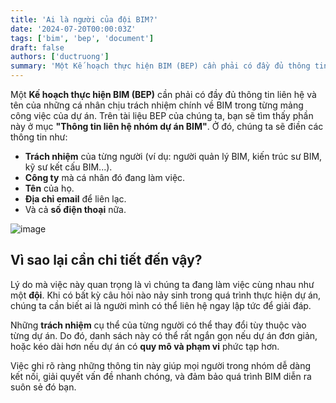 ```yaml
---
title: 'Ai là người của đội BIM?'
date: '2024-07-20T00:00:03Z'
tags: ['bim', 'bep', 'document']
draft: false
authors: ['ductruong']
summary: 'Một Kế hoạch thực hiện BIM (BEP) cần phải có đầy đủ thông tin liên hệ và tên của những cá nhân chịu trách nhiệm chính về BIM trong từng mảng công việc của dự án.'
---
```


Một **Kế hoạch thực hiện BIM (BEP)** cần phải có đầy đủ thông tin liên hệ và tên của những cá nhân chịu trách nhiệm chính về BIM trong từng mảng công việc của dự án. Trên tài liệu BEP của chúng ta, bạn sẽ tìm thấy phần này ở mục **"Thông tin liên hệ nhóm dự án BIM"**. Ở đó, chúng ta sẽ điền các thông tin như:

- **Trách nhiệm** của từng người (ví dụ: người quản lý BIM, kiến trúc sư BIM, kỹ sư kết cấu BIM...).
- **Công ty** mà cá nhân đó đang làm việc.
- **Tên** của họ.
- **Địa chỉ email** để liên lạc.
- Và cả **số điện thoại** nữa.

![image](https://)

## Vì sao lại cần chi tiết đến vậy?

Lý do mà việc này quan trọng là vì chúng ta đang làm việc cùng nhau như một **đội**. Khi có bất kỳ câu hỏi nào nảy sinh trong quá trình thực hiện dự án, chúng ta cần biết ai là người mình có thể liên hệ ngay lập tức để giải đáp.

Những **trách nhiệm** cụ thể của từng người có thể thay đổi tùy thuộc vào từng dự án. Do đó, danh sách này có thể rất ngắn gọn nếu dự án đơn giản, hoặc kéo dài hơn nếu dự án có **quy mô và phạm vi** phức tạp hơn.

Việc ghi rõ ràng những thông tin này giúp mọi người trong nhóm dễ dàng kết nối, giải quyết vấn đề nhanh chóng, và đảm bảo quá trình BIM diễn ra suôn sẻ đó bạn.
